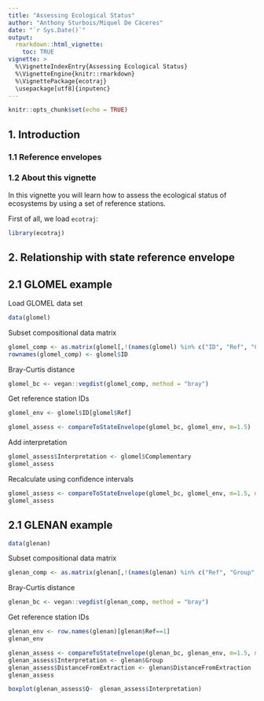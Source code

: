 ```yaml
---
title: "Assessing Ecological Status"
author: "Anthony Sturbois/Miquel De Cáceres"
date: "`r Sys.Date()`"
output: 
  rmarkdown::html_vignette:
    toc: TRUE
vignette: >
  %\VignetteIndexEntry{Assessing Ecological Status}
  %\VignetteEngine{knitr::rmarkdown}
  %\VignettePackage{ecotraj}
  \usepackage[utf8]{inputenc}
---
```


```r
knitr::opts_chunk$set(echo = TRUE)
```

## 1. Introduction

### 1.1 Reference envelopes

### 1.2 About this vignette

In this vignette you will learn how to assess the ecological status of ecosystems by using a set of reference stations. 

First of all, we load `ecotraj`:

```r
library(ecotraj)
```


## 2. Relationship with state reference envelope

## 2.1 GLOMEL example
Load GLOMEL data set
```r
data(glomel)
```

Subset compositional data matrix
```r
glomel_comp <- as.matrix(glomel[,!(names(glomel) %in% c("ID", "Ref", "Complementary"))])
rownames(glomel_comp) <- glomel$ID
```

Bray-Curtis distance
```r
glomel_bc <- vegan::vegdist(glomel_comp, method = "bray")
```

Get reference station IDs
```r
glomel_env <- glomel$ID[glomel$Ref]
```

```r
glomel_assess <- compareToStateEnvelope(glomel_bc, glomel_env, m=1.5)
```

Add interpretation
```r
glomel_assess$Interpretation <- glomel$Complementary
glomel_assess
```

Recalculate using confidence intervals
```r
glomel_assess <- compareToStateEnvelope(glomel_bc, glomel_env, m=1.5, nboot.ci = 1000)
glomel_assess
```

## 2.1 GLENAN example

```r
data(glenan)
```


Subset compositional data matrix
```r
glenan_comp <- as.matrix(glenan[,!(names(glenan) %in% c("Ref", "Group", "DistanceFromExtraction"))])
```

Bray-Curtis distance
```r
glenan_bc <- vegan::vegdist(glenan_comp, method = "bray")
```

Get reference station IDs
```r
glenan_env <- row.names(glenan)[glenan$Ref==1]
glenan_env
```

```r
glenan_assess <- compareToStateEnvelope(glenan_bc, glenan_env, m=1.5, nboot.ci = 1000)
glenan_assess$Interpretation <- glenan$Group
glenan_assess$DistanceFromExtraction <- glenan$DistanceFromExtraction
glenan_assess
```

```r
boxplot(glenan_assess$Q~  glenan_assess$Interpretation)
```

